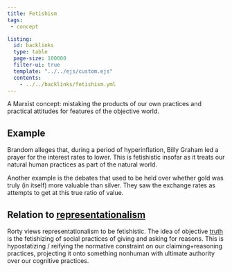 ```yaml
---
title: Fetishism
tags:
 - concept

listing:
  id: backlinks
  type: table
  page-size: 100000
  filter-ui: true
  template: "../../ejs/custom.ejs"
  contents:
    - ../../backlinks/fetishism.yml
---
```


A Marxist concept: mistaking the products of our own practices and practical attitudes for features of the objective world.

## Example

Brandom alleges that, during a period of hyperinflation, Billy Graham led a prayer for the interest rates to lower. This is fetishistic insofar as it treats our natural human practices as part of the natural world.

Another example is the debates that used to be held over whether gold was truly (in itself) more valuable than silver. They saw the exchange rates as attempts to get at this true ratio of value.

## Relation to [representationalism](/docs/phil/Representationalism.html)

Rorty views representationalism to be fetishistic. The idea of objective [truth](/docs/phil/Truth.html) is the fetishizing of social practices of giving and asking for reasons. This is hypostatizing / reifying the normative constraint on our claiming+reasoning practices, projecting it onto something nonhuman with ultimate authority over our cognitive practices.